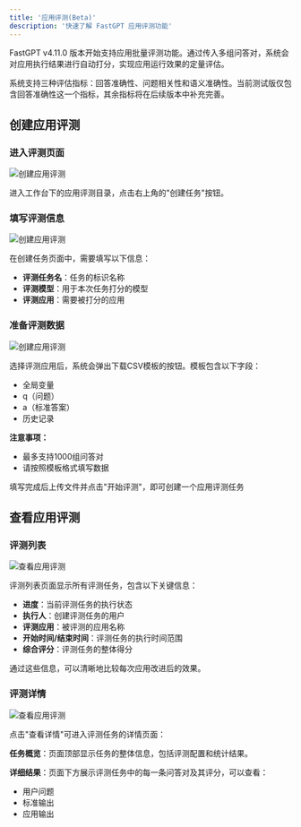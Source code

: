 ```yaml
---
title: '应用评测(Beta)'
description: '快速了解 FastGPT 应用评测功能'
---
```


FastGPT v4.11.0 版本开始支持应用批量评测功能。通过传入多组问答对，系统会对应用执行结果进行自动打分，实现应用运行效果的定量评估。

系统支持三种评估指标：回答准确性、问题相关性和语义准确性。当前测试版仅包含回答准确性这一个指标，其余指标将在后续版本中补充完善。

## 创建应用评测

### 进入评测页面

![创建应用评测](/imgs/evaluation1.png)

进入工作台下的应用评测目录，点击右上角的"创建任务"按钮。

### 填写评测信息

![创建应用评测](/imgs/evaluation2.png)

在创建任务页面中，需要填写以下信息：

- **评测任务名**：任务的标识名称
- **评测模型**：用于本次任务打分的模型
- **评测应用**：需要被打分的应用

### 准备评测数据

![创建应用评测](/imgs/evaluation2.png)

选择评测应用后，系统会弹出下载CSV模板的按钮。模板包含以下字段：

- 全局变量
- q（问题）
- a（标准答案）
- 历史记录

**注意事项：**

- 最多支持1000组问答对
- 请按照模板格式填写数据

填写完成后上传文件并点击"开始评测"，即可创建一个应用评测任务

## 查看应用评测

### 评测列表

![查看应用评测](/imgs/evaluation4.png)

评测列表页面显示所有评测任务，包含以下关键信息：

- **进度**：当前评测任务的执行状态
- **执行人**：创建评测任务的用户
- **评测应用**：被评测的应用名称
- **开始时间/结束时间**：评测任务的执行时间范围
- **综合评分**：评测任务的整体得分

通过这些信息，可以清晰地比较每次应用改进后的效果。

### 评测详情

![查看应用评测](/imgs/evaluation5.png)

点击"查看详情"可进入评测任务的详情页面：

**任务概览**：页面顶部显示任务的整体信息，包括评测配置和统计结果。

**详细结果**：页面下方展示评测任务中的每一条问答对及其评分，可以查看：

- 用户问题
- 标准输出
- 应用输出
